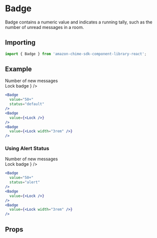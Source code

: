 

# Badge
Badge contains a numeric value and indicates a running tally, such as the number of unread messages in a room.

## Importing
```javascript
import { Badge } from 'amazon-chime-sdk-component-library-react';
```

## Example
<ThemeProvider theme={lightTheme}>
  <GlobalStyles/>
  <Preview>
    <div style={{ 'alignItems': 'center', 'display': 'flex'}}>
      <span style={{ 'marginRight': '0.5rem' }}>Number of new messages</span>
      <Badge
        value="50+"
        status="default"
      />
    </div>
    <div style={{ 'marginLeft': '1rem', 'display': 'flex' }}>
      <span style={{ 'marginRight': '0.5rem' }}>Lock badge</span>
      <Badge
        value={<Lock />}
      />
    </div>
  </Preview>
</ThemeProvider>

```jsx
<Badge
  value="50+"
  status="default"
/>
<Badge
  value={<Lock />}
/>
<Badge
  value={<Lock width="3rem" />}
/>
```

### Using Alert Status
<ThemeProvider theme={lightTheme}>
  <Preview>
    <div style={{ 'alignItems': 'center', 'display': 'flex'}}>
      <span style={{ 'marginRight': '0.5rem' }}>Number of new messages</span>
      <Badge
        value="50+"
        status="alert"
      />
    </div>
    <div style={{ 'marginLeft': '1rem', 'display': 'flex' }}>
      <span style={{ 'marginRight': '0.5rem' }}>Lock badge</span>
      <Badge
        value={<Lock />}
      />
    </div>
  </Preview>
</ThemeProvider>

```jsx
<Badge
  value="50+"
  status="alert"
/>
<Badge
  value={<Lock />}
/>
<Badge
  value={<Lock width="3rem" />}
/>
```

## Props
<Props of={Badge} />